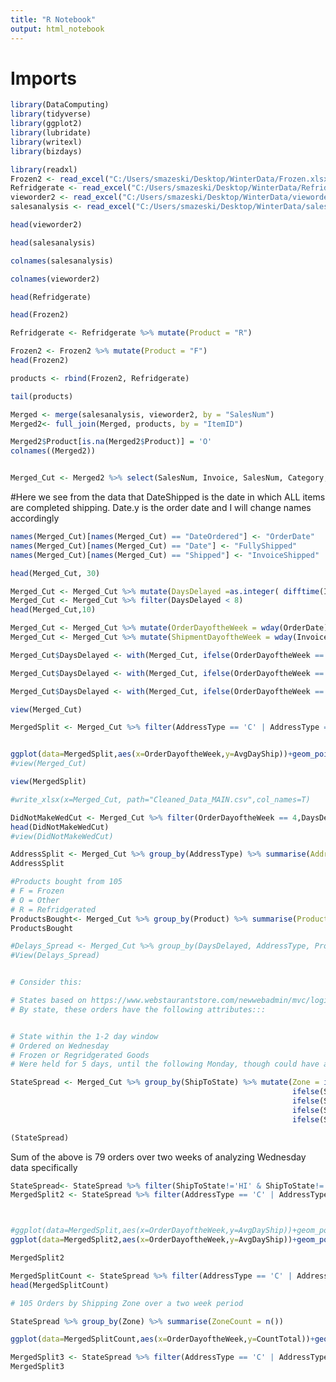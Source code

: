 ```yaml
---
title: "R Notebook"
output: html_notebook
---
```

# Imports

```r
library(DataComputing)
library(tidyverse)
library(ggplot2)
library(lubridate)
library(writexl)
library(bizdays)

```

```r
library(readxl)
Frozen2 <- read_excel("C:/Users/smazeski/Desktop/WinterData/Frozen.xlsx")
Refridgerate <- read_excel("C:/Users/smazeski/Desktop/WinterData/Refridgerate.xlsx")
vieworder2 <- read_excel("C:/Users/smazeski/Desktop/WinterData/vieworder2.xlsx")
salesanalysis <- read_excel("C:/Users/smazeski/Desktop/WinterData/salesanalysis.xlsx")

```



```r

head(vieworder2)
```


```r
head(salesanalysis)

```

```r
colnames(salesanalysis)
```

```r
colnames(vieworder2)
```
```r
head(Refridgerate)

```
```r
head(Frozen2)

```
```r
Refridgerate <- Refridgerate %>% mutate(Product = "R")

```
```r
Frozen2 <- Frozen2 %>% mutate(Product = "F")
head(Frozen2)


```
```r
products <- rbind(Frozen2, Refridgerate)

tail(products)
```




```r
Merged <- merge(salesanalysis, vieworder2, by = "SalesNum")
Merged2<- full_join(Merged, products, by = "ItemID")

```

```r
Merged2$Product[is.na(Merged2$Product)] = 'O'
colnames((Merged2))



```


```r

Merged_Cut <- Merged2 %>% select(SalesNum, Invoice, SalesNum, Category, ShipToState, ItemID, Quantity, DateOrdered, Date, Shipped, ItemID, Product, AddressType)

```


#Here we see from the data that DateShipped is the date in which ALL items are completed shipping. Date.y is the order date and I will change names accordingly

```r
names(Merged_Cut)[names(Merged_Cut) == "DateOrdered"] <- "OrderDate"
names(Merged_Cut)[names(Merged_Cut) == "Date"] <- "FullyShipped"
names(Merged_Cut)[names(Merged_Cut) == "Shipped"] <- "InvoiceShipped"

head(Merged_Cut, 30)

```

```r

Merged_Cut <- Merged_Cut %>% mutate(DaysDelayed =as.integer( difftime(InvoiceShipped, OrderDate, unit = "days")))
Merged_Cut <- Merged_Cut %>% filter(DaysDelayed < 8)
head(Merged_Cut,10)
```



```r
Merged_Cut <- Merged_Cut %>% mutate(OrderDayoftheWeek = wday(OrderDate))
Merged_Cut <- Merged_Cut %>% mutate(ShipmentDayoftheWeek = wday(InvoiceShipped))

Merged_Cut$DaysDelayed <- with(Merged_Cut, ifelse(OrderDayoftheWeek == 1 & Product != 'O' & DaysDelayed != 0, DaysDelayed - 1, DaysDelayed))

Merged_Cut$DaysDelayed <- with(Merged_Cut, ifelse(OrderDayoftheWeek == 7 & AddressType == 'R' & Product != 'O'& DaysDelayed != 0, DaysDelayed - 1, DaysDelayed))

Merged_Cut$DaysDelayed <- with(Merged_Cut, ifelse(OrderDayoftheWeek == 7 & AddressType == 'C'& Product != 'O'& DaysDelayed != 0, DaysDelayed - 1, DaysDelayed))

view(Merged_Cut)

```
```r
MergedSplit <- Merged_Cut %>% filter(AddressType == 'C' | AddressType == 'R') %>%group_by(Product, AddressType, OrderDayoftheWeek) %>% summarise(AvgDayShip = mean(DaysDelayed))


ggplot(data=MergedSplit,aes(x=OrderDayoftheWeek,y=AvgDayShip))+geom_point(size = 3)+aes(colour=Product, shape = AddressType)#+facet_wrap(~Product,ncol=4) 
#view(Merged_Cut)
```

```r


view(MergedSplit)
```




```r
#write_xlsx(x=Merged_Cut, path="Cleaned_Data_MAIN.csv",col_names=T)
```


```r

DidNotMakeWedCut <- Merged_Cut %>% filter(OrderDayoftheWeek == 4,DaysDelayed== 5)
head(DidNotMakeWedCut)
#view(DidNotMakeWedCut)
```


```r


AddressSplit <- Merged_Cut %>% group_by(AddressType) %>% summarise(AddressTypeForOrder=n())
AddressSplit
```


```r

#Products bought from 105
# F = Frozen
# O = Other
# R = Refridgerated
ProductsBought<- Merged_Cut %>% group_by(Product) %>% summarise(ProductTypeSpred=n())
ProductsBought

```


```r

#Delays_Spread <- Merged_Cut %>% group_by(DaysDelayed, AddressType, Product) %>% summarise(DaysDelayedCount=n())
#View(Delays_Spread)


# Consider this: 

```

```r

# States based on https://www.webstaurantstore.com/newwebadmin/mvc/logistics:warehouseTransitTimes/ Zones 1&2
# By state, these orders have the following attributes:::


# State within the 1-2 day window
# Ordered on Wednesday
# Frozen or Regridgerated Goods
# Were held for 5 days, until the following Monday, though could have arrived by Saturday

StateSpread <- Merged_Cut %>% group_by(ShipToState) %>% mutate(Zone = ifelse(ShipToState == "NY" | ShipToState == "PA"| ShipToState == "ME"| ShipToState == "VT"| ShipToState == "NH"| ShipToState == "MA"| ShipToState == "RI"| ShipToState == "CT"| ShipToState == "NJ"| ShipToState == "DE"| ShipToState == "MD"| ShipToState == "WV"| ShipToState == "VA"| ShipToState == "MI"| ShipToState == "OH"| ShipToState == "MI"| ShipToState == "IN"| ShipToState == "IL"| ShipToState == "KY"| ShipToState == "TN"| ShipToState == "AL"| ShipToState == "NC"| ShipToState == "SC"| ShipToState == "GA"| ShipToState == "FL"| ShipToState == "DC", 2,
                                                               ifelse(ShipToState == "MS" | ShipToState == "LA"| ShipToState == "WI"| ShipToState == "IA"| ShipToState == "MO"| ShipToState == "OK"| ShipToState == "TX"| ShipToState == "MN"| ShipToState == "OK"| ShipToState == "KS"| ShipToState == "SD"| ShipToState == "ND" | ShipToState == "AR", 3,
                                                               ifelse(ShipToState == "NM" | ShipToState == "AZ"| ShipToState == "MT"| ShipToState == "WY"| ShipToState == "NE"| ShipToState == "CO", 4,
                                                               ifelse(ShipToState == "ID" | ShipToState == "OR"| ShipToState == "CA"| ShipToState == "UT"| ShipToState == "NV"| ShipToState == "WA", 5,
                                                               ifelse(ShipToState == "AK" | ShipToState == "HI",7, NA))))))

(StateSpread)

```
Sum of the above is 79 orders over two weeks of analyzing Wednesday data specifically

```r
StateSpread<- StateSpread %>% filter(ShipToState!='HI' & ShipToState!='AK')
MergedSplit2 <- StateSpread %>% filter(AddressType == 'C' | AddressType == 'R') %>%group_by(Product, AddressType, OrderDayoftheWeek, Zone) %>% summarise(AvgDayShip = mean(DaysDelayed))



#ggplot(data=MergedSplit,aes(x=OrderDayoftheWeek,y=AvgDayShip))+geom_point(size = 3)+aes(colour=Product, shape = AddressType)#+facet_wrap(~Product,ncol=4) 
ggplot(data=MergedSplit2,aes(x=OrderDayoftheWeek,y=AvgDayShip))+geom_point(size = 3)+aes(colour=Product, shape = AddressType)+facet_wrap(~Zone,ncol=4) + ggtitle("Zone Impacts on How Long it Takes to Ship")


```

```r
MergedSplit2
```

```r

MergedSplitCount <- StateSpread %>% filter(AddressType == 'C' | AddressType == 'R') %>%group_by(Product, AddressType, OrderDayoftheWeek, Zone) %>% summarise(CountTotal = n())
head(MergedSplitCount)
```
```r
# 105 Orders by Shipping Zone over a two week period

StateSpread %>% group_by(Zone) %>% summarise(ZoneCount = n())
```

```r
ggplot(data=MergedSplitCount,aes(x=OrderDayoftheWeek,y=CountTotal))+geom_point(size = 3)+aes(colour=Product, shape = AddressType)+facet_wrap(~Zone,ncol=4) 

```


```r
MergedSplit3 <- StateSpread %>% filter(AddressType == 'C' | AddressType == 'R') %>%group_by(Product, AddressType, OrderDayoftheWeek, ShipToState) %>% summarise(AvgDayShip = mean(DaysDelayed))
MergedSplit3

```

```r


```

